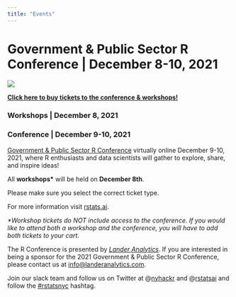 ```yaml
---
title: "Events"
---
```


# Government & Public Sector R Conference | December 8-10, 2021

[![](images/Email & Rstats.ai Banner - R Gov 2021.png)](https://rstats.ai/gov?utm_source=nyhackr)

[**Click here to buy tickets to the conference & workshops!**](https://rstats.ai/tickets/?utm_source=nyhackr)

### Workshops \| December 8, 2021

### Conference \| December 9-10, 2021

[Government & Public Sector R Conference](https://rstats.ai/gov?utm_source=nyhackr) virtually online December 9-10, 2021, where R enthusiasts and data scientists will gather to explore, share, and inspire ideas!

All **workshops\*** will be held on **December 8th**.

Please make sure you select the correct ticket type.

For more information visit [rstats.ai](https://rstats.ai/gov?utm_source=nyhackr).

*\*Workshop tickets do NOT include access to the conference. If you would like to attend both a workshop and the conference, you will have to add both tickets to your cart.*

The R Conference is presented by [*Lander Analytics*](http://www.landeranalytics.com/?utm_source=nyhackr). If you are interested in being a sponsor for the 2021 Government & Public Sector R Conference, please contact us at [info\@landeranalytics.com](mailto:info@landeranalytics.com){.email}.

Join our slack team and follow us on Twitter at @[nyhackr](https://twitter.com/nyhackr?utm_source=nyhackr) and @[rstatsai](https://twitter.com/rstatsai?utm_source=nyhackr) and follow the [\#rstatsnyc](https://twitter.com/hashtag/rstatsgov) hashtag.
